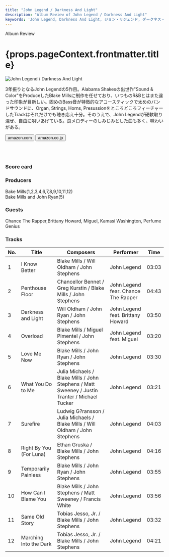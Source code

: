 ```yaml
---
title: "John Legend / Darkness And Light"
description: "Album Review of John Legend / Darkness And Light"
keywords: 'John Legend, Darkness And Light, ジョン・リジェンド, ダークネス・アンド・ライト'
---
```




<p className="largeP">Album Review</p>
<h1 className="h1--no--margin">{props.pageContext.frontmatter.title}</h1>

<Row  className="image-card-group">
	<Column colMd={"4"} colLg={"4"} noGutterMdLeft="">
       <ImageCard>

![John Legend / Darkness And Light](../../images/cd/johnlegend5L.jpg) 

</ImageCard>
	</Column>
	<Column colMd={"8"} colLg={"8"} noGutterMdLeft="">
	<p>
	3年振りとなるJohn Legendの5作目。Alabama Shakesの出世作"Sound & Color"をProduceしたBlake Millsに制作を任せており、いつものR&Bとはまた違った印象が目新しい。固めのBass音が特徴的なアコースティックで太めのバンドサウンドに、Organ, Strings, Horns, PresussionをところどころフィーチャーしたTrackはそれだけでも聴き応え十分。そのうえで、John Legendが硬軟取り混ぜ、自由に唄いあげている。良メロディーのしみじみとした曲も多く、味わいがある。
	</p>
	<div>
	  <Button href="https://amzn.to/319qhSc" kind="primary" size="small" renderIcon={ArrowUpRight24}>
      amazon.com
      </Button>
      <Button href="https://amzn.to/3gljX06" kind="secondary" size="small" renderIcon={ArrowUpRight24}>
      amazon.co.jp
      </Button>
	</div>
	<a href="https://geo.music.apple.com/jp/album/darkness-and-light/1170697676?mt=1&app=music&ls=1&at=11lcug" style="display:inline-block;overflow:hidden;background:url(https://linkmaker.itunes.apple.com/ja-jp/lockup.svg?releaseDate=2016-12-02&kind=album&bubble=apple_music&style=mono-black) no-repeat;width:180px;height:45px;"></a>
	<a href="https://geo.music.apple.com/jp/album/darkness-and-light/1170697676?app=itunes&at=11lcug" style="display:inline-block;overflow:hidden;background:url(https://linkmaker.itunes.apple.com/ja-jp/badge-lrg.svg?releaseDate=2016-12-02T00:00:00Z&kind=album&bubble=itunes_music) no-repeat;width:140px;height:45px;"></a>
	</Column>
</Row>
<Row >
	<Column colMd={"4"} colLg={"4"} noGutterMdLeft="">
<div>
    <h3>Score card</h3>
	<SliderJS1 value="5" />
    <SliderJS2 value="3" />
	<SliderJS3 value="1" />
    <SliderJS4 value="9" />
</div>
</Column>
<Column colMd={"8"} colLg={"8"} noGutterMdLeft="">
<div>
<h3>Producers</h3>
<p>
Bake Mills(1,2,3,4,6,7,8,9,10,11,12)
<br/>Bake Mills and John Ryan(5)
</p>
<h3>Guests</h3>
<p>
	Chance The Rapper,Brittany Howard, Miguel, Kamasi Washington, Perfume Genius
</p>
</div>
</Column>
</Row>

<h3>Tracks</h3>

| No. |	 Title                  |	 Composers                                                                                  |	 Performer                        | Time  |
| --- |	----------------------- | --------------------------------------------------------------------------------------------- | ----------------------------------- | ----- |
| 1	  |	I Know Better          	| Blake Mills / Will Oldham / John Stephens                                                    	| John Legend                         |	03:03 |
| 2	  |	Penthouse Floor        	| Chancellor Bennet / Greg Kurstin / Blake Mills / John Stephens                               	| John Legend fear. Chance The Rapper |	04:43 |
| 3	  |	Darkness and Light     	| Will Oldham / John Ryan / John Stephens                                                      	| John Legend feat. Brittany Howard   |	03:50 |
| 4	  |	Overload               	| Blake Mills / Miguel Pimentel / John Stephens                                                	| John Legend feat. Miguel            |	03:20 |
| 5	  |	Love Me Now            	| Blake Mills / John Ryan / John Stephens                                                      	| John Legend                         |	03:30 |
| 6	  |	What You Do to Me      	| Julia Michaels / Blake Mills / John Stephens / Matt Sweeney / Justin Tranter / Michael Tucker	| John Legend                         |	03:21 |
| 7	  |	Surefire               	| Ludwig G?ransson / Julia Michaels / Blake Mills / Will Oldham / John Stephens                	| John Legend                         |	04:03 |
| 8	  |	Right By You (For Luna)	| Ethan Gruska / Blake Mills / John Stephens                                                   	| John Legend                         |	04:16 |
| 9	  |	Temporarily Painless   	| Blake Mills / John Ryan / John Stephens                                                      	| John Legend                         |	03:55 |
| 10  |	How Can I Blame You    	| Blake Mills / John Stephens / Matt Sweeney / Francis White                                   	| John Legend                         |	03:56 |
| 11  |	Same Old Story         	| Tobias Jesso, Jr. / Blake Mills / John Stephens                                              	| John Legend                         |	03:32 |
| 12  |	Marching Into the Dark 	| Tobias Jesso, Jr. / Blake Mills / John Stephens                                              	| John Legend                         |	04:21 |
